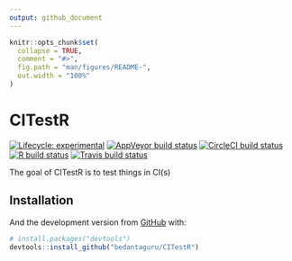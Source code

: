 ```yaml
---
output: github_document
---
```


<!-- README.md is generated from README.Rmd. Please edit that file -->

```r
knitr::opts_chunk$set(
  collapse = TRUE,
  comment = "#>",
  fig.path = "man/figures/README-",
  out.width = "100%"
)
```

# CITestR

<!-- badges: start -->
[![Lifecycle: experimental](https://img.shields.io/badge/lifecycle-experimental-orange.svg)](https://www.tidyverse.org/lifecycle/#experimental)
[![AppVeyor build status](https://ci.appveyor.com/api/projects/status/github/bedantaguru/CITestR?branch=master&svg=true)](https://ci.appveyor.com/project/bedantaguru/CITestR)
[![CircleCI build status](https://circleci.com/gh/bedantaguru/CITestR.svg?style=svg)](https://circleci.com/gh/bedantaguru/CITestR)
[![R build status](https://github.com/bedantaguru/CITestR/workflows/R-CMD-check/badge.svg)](https://github.com/bedantaguru/CITestR/actions)
[![Travis build status](https://travis-ci.org/bedantaguru/CITestR.svg?branch=master)](https://travis-ci.org/bedantaguru/CITestR)
<!-- badges: end -->

The goal of CITestR is to test things in CI(s)

## Installation

And the development version from [GitHub](https://github.com/) with:

``` r
# install.packages("devtools")
devtools::install_github("bedantaguru/CITestR")
```
